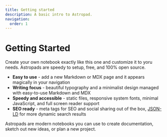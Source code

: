 ```yaml
---
title: Getting started
description: A basic intro to Astropad.
navigation:
  order: 1
---
```


# Getting Started

Create your own notebook exactly like this one and customize it to yoru needs. Astropads are speedy to setup, free, and 100% open source.

- **Easy to use** - add a new Markdown or MDX page and it appears magically in your navigation
- **Writing focus** - beautiful typography and a minimalist design managed with easy-to-use Markdown and MDX
- **Speedy and accessible** - static files, responsive system fonts, minimal JavaScript, and full screen reader support
- **SEO ready** - meta tags for SEO and social sharing out of the box, [JSON-LD](https://json-ld.org/) for more dynamic search results

Astropads are modern notebooks you can use to create documentation, sketch out new ideas, or plan a new project.
